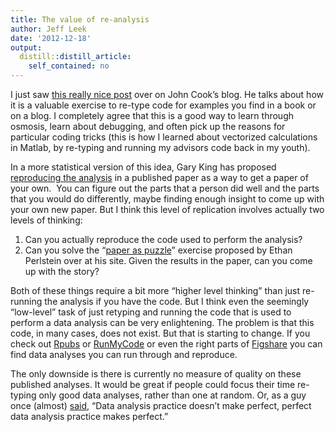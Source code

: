 ```yaml
---
title: The value of re-analysis
author: Jeff Leek
date: '2012-12-18'
output:
  distill::distill_article:
    self_contained: no
---
```


I just saw [this really nice post](http://www.johndcook.com/blog/2012/12/18/the-value-of-typing-code/) over on John Cook's blog. He talks about how it is a valuable exercise to re-type code for examples you find in a book or on a blog. I completely agree that this is a good way to learn through osmosis, learn about debugging, and often pick up the reasons for particular coding tricks (this is how I learned about vectorized calculations in Matlab, by re-typing and running my advisors code back in my youth).

In a more statistical version of this idea, Gary King has proposed [reproducing the analysis](http://gking.harvard.edu/gking/papers) in a published paper as a way to get a paper of your own.  You can figure out the parts that a person did well and the parts that you would do differently, maybe finding enough insight to come up with your own new paper. But I think this level of replication involves actually two levels of thinking:

  1. Can you actually reproduce the code used to perform the analysis?
  2. Can you solve the "[paper as puzzle](http://www.perlsteinlab.com/blog/papers-as-puzzles)" exercise proposed by Ethan Perlstein over at his site. Given the results in the paper, can you come up with the story?

Both of these things require a bit more "higher level thinking" than just re-running the analysis if you have the code. But I think even the seemingly "low-level" task of just retyping and running the code that is used to perform a data analysis can be very enlightening. The problem is that this code, in many cases, does not exist. But that is starting to change. If you check out [Rpubs](http://www.rpubs.com/) or [RunMyCode](http://www.runmycode.org/CompanionSite/) or even the right parts of [Figshare](http://figshare.com/) you can find data analyses you can run through and reproduce.

The only downside is there is currently no measure of quality on these published analyses. It would be great if people could focus their time re-typing only good data analyses, rather than one at random. Or, as a guy once (almost) [said](http://www.quoteworld.org/quotes/8414), "Data analysis practice doesn't make perfect, perfect data analysis practice makes perfect."
